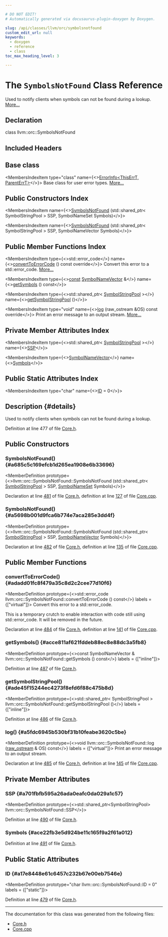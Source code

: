 ```yaml
---

# DO NOT EDIT!
# Automatically generated via docusaurus-plugin-doxygen by Doxygen.

slug: /api/classes/llvm/orc/symbolsnotfound
custom_edit_url: null
keywords:
  - doxygen
  - reference
  - class
toc_max_heading_level: 3

---
```





# The `SymbolsNotFound` Class Reference

<DoxygenPage pluginConfig={pluginConfig}>

Used to notify clients when symbols can not be found during a lookup. <a href="#details">More...</a>

## Declaration

<CodeBlock>class llvm::orc::SymbolsNotFound</CodeBlock>

## Included Headers

<IncludesList>
<IncludesListItem
  filePath="llvm/ExecutionEngine/Orc/Core.h"
  permalink="/docs/api/files/include/include/llvm/include/llvm/executionengine/include/llvm/executionengine/orc/core-h"
  isLocal="true" />
</IncludesList>

## Base class

<MembersIndex>

<MembersIndexItem
  type="class"
  name={<><a href="/docs/api/classes/llvm/errorinfo">ErrorInfo&lt;ThisErrT, ParentErrT&gt;</a></>}>
Base class for user error types. <a href="/docs/api/classes/llvm/errorinfo/#details">More...</a>
</MembersIndexItem>

</MembersIndex>

## Public Constructors Index

<MembersIndex>

<MembersIndexItem
  name={<><a href="#a685c5c169efcb1d265ea1908e6b33696">SymbolsNotFound</a> (std::shared&#95;ptr&lt; SymbolStringPool &gt; SSP, SymbolNameSet Symbols)</>}>
</MembersIndexItem>

<MembersIndexItem
  name={<><a href="#a5698b001d9fca6b774e7aca285e3dd4f">SymbolsNotFound</a> (std::shared&#95;ptr&lt; SymbolStringPool &gt; SSP, SymbolNameVector Symbols)</>}>
</MembersIndexItem>

</MembersIndex>

## Public Member Functions Index

<MembersIndex>

<MembersIndexItem
  type={<>std::error&#95;code</>}
  name={<><a href="#adadd01fc8f479a35c8d2c2cee77d10f6">convertToErrorCode</a> () const override</>}>
Convert this error to a std::error&#95;code. <a href="#adadd01fc8f479a35c8d2c2cee77d10f6">More...</a>
</MembersIndexItem>

<MembersIndexItem
  type={<><a href="/docs/api/files/lib/lib/target/lib/target/aarch64/aarch64promoteconstant-cpp/#a90f8350fecae261c25be85d38b451bff">const</a> <a href="/docs/api/namespaces/llvm/orc/#ac98d5bff2f1ce6c3ce250c347f7b86ee">SymbolNameVector</a> &amp;</>}
  name={<><a href="#acce811af621fddeb88ec8e88dc3a5fb8">getSymbols</a> () const</>}>
</MembersIndexItem>

<MembersIndexItem
  type={<>std::shared&#95;ptr&lt; <a href="/docs/api/classes/llvm/orc/symbolstringpool">SymbolStringPool</a> &gt;</>}
  name={<><a href="#ade45f15244ec4273f8efd6f88c475b8d">getSymbolStringPool</a> ()</>}>
</MembersIndexItem>

<MembersIndexItem
  type="void"
  name={<><a href="#a5fdc6945b530bf31b10feabe3620c5be">log</a> (raw&#95;ostream &amp;OS) const override</>}>
Print an error message to an output stream. <a href="#a5fdc6945b530bf31b10feabe3620c5be">More...</a>
</MembersIndexItem>

</MembersIndex>

## Private Member Attributes Index

<MembersIndex>

<MembersIndexItem
  type={<>std::shared&#95;ptr&lt; <a href="/docs/api/classes/llvm/orc/symbolstringpool">SymbolStringPool</a> &gt;</>}
  name={<><a href="#a701fbfb595a26ada0eafc0da029a1c57">SSP</a></>}>
</MembersIndexItem>

<MembersIndexItem
  type={<><a href="/docs/api/namespaces/llvm/orc/#ac98d5bff2f1ce6c3ce250c347f7b86ee">SymbolNameVector</a></>}
  name={<><a href="#ace22fb3e5d924be11c165f9a2f61a012">Symbols</a></>}>
</MembersIndexItem>

</MembersIndex>

## Public Static Attributes Index

<MembersIndex>

<MembersIndexItem
  type="char"
  name={<><a href="#a17e8448e61c6457c232b67e00eb7546e">ID</a> = 0</>}>
</MembersIndexItem>

</MembersIndex>

## Description {#details}

Used to notify clients when symbols can not be found during a lookup.

Definition at line 477 of file <a href="/docs/api/files/include/include/llvm/include/llvm/executionengine/include/llvm/executionengine/orc/core-h">Core.h</a>.

<SectionDefinition>

## Public Constructors

### SymbolsNotFound() {#a685c5c169efcb1d265ea1908e6b33696}

<MemberDefinition
  prototype={<>llvm::orc::SymbolsNotFound::SymbolsNotFound (std::shared&#95;ptr&lt; <a href="/docs/api/classes/llvm/orc/symbolstringpool">SymbolStringPool</a> &gt; SSP, <a href="/docs/api/namespaces/llvm/orc/#ada98b2ca88b7bc4b65b62e3269fdade7">SymbolNameSet</a> Symbols)</>}>

Declaration at line <a href="/docs/api/files/include/include/llvm/include/llvm/executionengine/include/llvm/executionengine/orc/core-h/#l00481">481</a> of file <a href="/docs/api/files/include/include/llvm/include/llvm/executionengine/include/llvm/executionengine/orc/core-h">Core.h</a>, definition at line <a href="/docs/api/files/lib/lib/executionengine/lib/executionengine/orc/core-cpp/#l00127">127</a> of file <a href="/docs/api/files/lib/lib/executionengine/lib/executionengine/orc/core-cpp">Core.cpp</a>.
</MemberDefinition>

### SymbolsNotFound() {#a5698b001d9fca6b774e7aca285e3dd4f}

<MemberDefinition
  prototype={<>llvm::orc::SymbolsNotFound::SymbolsNotFound (std::shared&#95;ptr&lt; <a href="/docs/api/classes/llvm/orc/symbolstringpool">SymbolStringPool</a> &gt; SSP, <a href="/docs/api/namespaces/llvm/orc/#ac98d5bff2f1ce6c3ce250c347f7b86ee">SymbolNameVector</a> Symbols)</>}>

Declaration at line <a href="/docs/api/files/include/include/llvm/include/llvm/executionengine/include/llvm/executionengine/orc/core-h/#l00482">482</a> of file <a href="/docs/api/files/include/include/llvm/include/llvm/executionengine/include/llvm/executionengine/orc/core-h">Core.h</a>, definition at line <a href="/docs/api/files/lib/lib/executionengine/lib/executionengine/orc/core-cpp/#l00135">135</a> of file <a href="/docs/api/files/lib/lib/executionengine/lib/executionengine/orc/core-cpp">Core.cpp</a>.
</MemberDefinition>

</SectionDefinition>

<SectionDefinition>

## Public Member Functions

### convertToErrorCode() {#adadd01fc8f479a35c8d2c2cee77d10f6}

<MemberDefinition
  prototype={<>std::error&#95;code llvm::orc::SymbolsNotFound::convertToErrorCode () const</>}
  labels = {["virtual"]}>
Convert this error to a std::error&#95;code.

This is a temporary crutch to enable interaction with code still using std::error&#95;code. It will be removed in the future.

Declaration at line <a href="/docs/api/files/include/include/llvm/include/llvm/executionengine/include/llvm/executionengine/orc/core-h/#l00484">484</a> of file <a href="/docs/api/files/include/include/llvm/include/llvm/executionengine/include/llvm/executionengine/orc/core-h">Core.h</a>, definition at line <a href="/docs/api/files/lib/lib/executionengine/lib/executionengine/orc/core-cpp/#l00141">141</a> of file <a href="/docs/api/files/lib/lib/executionengine/lib/executionengine/orc/core-cpp">Core.cpp</a>.
</MemberDefinition>

### getSymbols() {#acce811af621fddeb88ec8e88dc3a5fb8}

<MemberDefinition
  prototype={<>const SymbolNameVector &amp; llvm::orc::SymbolsNotFound::getSymbols () const</>}
  labels = {["inline"]}>

Definition at line <a href="/docs/api/files/include/include/llvm/include/llvm/executionengine/include/llvm/executionengine/orc/core-h/#l00487">487</a> of file <a href="/docs/api/files/include/include/llvm/include/llvm/executionengine/include/llvm/executionengine/orc/core-h">Core.h</a>.
</MemberDefinition>

### getSymbolStringPool() {#ade45f15244ec4273f8efd6f88c475b8d}

<MemberDefinition
  prototype={<>std::shared&#95;ptr&lt; SymbolStringPool &gt; llvm::orc::SymbolsNotFound::getSymbolStringPool ()</>}
  labels = {["inline"]}>

Definition at line <a href="/docs/api/files/include/include/llvm/include/llvm/executionengine/include/llvm/executionengine/orc/core-h/#l00486">486</a> of file <a href="/docs/api/files/include/include/llvm/include/llvm/executionengine/include/llvm/executionengine/orc/core-h">Core.h</a>.
</MemberDefinition>

### log() {#a5fdc6945b530bf31b10feabe3620c5be}

<MemberDefinition
  prototype={<>void llvm::orc::SymbolsNotFound::log (<a href="/docs/api/classes/llvm/raw-ostream">raw&#95;ostream</a> &amp; OS) const</>}
  labels = {["virtual"]}>
Print an error message to an output stream.

Declaration at line <a href="/docs/api/files/include/include/llvm/include/llvm/executionengine/include/llvm/executionengine/orc/core-h/#l00485">485</a> of file <a href="/docs/api/files/include/include/llvm/include/llvm/executionengine/include/llvm/executionengine/orc/core-h">Core.h</a>, definition at line <a href="/docs/api/files/lib/lib/executionengine/lib/executionengine/orc/core-cpp/#l00145">145</a> of file <a href="/docs/api/files/lib/lib/executionengine/lib/executionengine/orc/core-cpp">Core.cpp</a>.
</MemberDefinition>

</SectionDefinition>

<SectionDefinition>

## Private Member Attributes

### SSP {#a701fbfb595a26ada0eafc0da029a1c57}

<MemberDefinition
  prototype={<>std::shared&#95;ptr&lt;SymbolStringPool&gt; llvm::orc::SymbolsNotFound::SSP</>}>

Definition at line <a href="/docs/api/files/include/include/llvm/include/llvm/executionengine/include/llvm/executionengine/orc/core-h/#l00490">490</a> of file <a href="/docs/api/files/include/include/llvm/include/llvm/executionengine/include/llvm/executionengine/orc/core-h">Core.h</a>.
</MemberDefinition>

### Symbols {#ace22fb3e5d924be11c165f9a2f61a012}

<MemberDefinition
  prototype="SymbolNameVector llvm::orc::SymbolsNotFound::Symbols">

Definition at line <a href="/docs/api/files/include/include/llvm/include/llvm/executionengine/include/llvm/executionengine/orc/core-h/#l00491">491</a> of file <a href="/docs/api/files/include/include/llvm/include/llvm/executionengine/include/llvm/executionengine/orc/core-h">Core.h</a>.
</MemberDefinition>

</SectionDefinition>

<SectionDefinition>

## Public Static Attributes

### ID {#a17e8448e61c6457c232b67e00eb7546e}

<MemberDefinition
  prototype="char llvm::orc::SymbolsNotFound::ID = 0"
  labels = {["static"]}>

Definition at line <a href="/docs/api/files/include/include/llvm/include/llvm/executionengine/include/llvm/executionengine/orc/core-h/#l00479">479</a> of file <a href="/docs/api/files/include/include/llvm/include/llvm/executionengine/include/llvm/executionengine/orc/core-h">Core.h</a>.
</MemberDefinition>

</SectionDefinition>

<hr/>

The documentation for this class was generated from the following files:

<ul>
<li><a href="/docs/api/files/include/include/llvm/include/llvm/executionengine/include/llvm/executionengine/orc/core-h">Core.h</a></li>
<li><a href="/docs/api/files/lib/lib/executionengine/lib/executionengine/orc/core-cpp">Core.cpp</a></li>
</ul>

</DoxygenPage>
